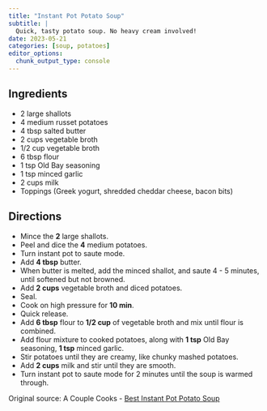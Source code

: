 ```yaml
---
title: "Instant Pot Potato Soup"
subtitle: |
  Quick, tasty potato soup. No heavy cream involved!
date: 2023-05-21
categories: [soup, potatoes]
editor_options:
  chunk_output_type: console
---
```


## Ingredients

* 2 large shallots
* 4 medium russet potatoes
* 4 tbsp salted butter
* 2 cups vegetable broth
* 1/2 cup vegetable broth
* 6 tbsp flour
* 1 tsp Old Bay seasoning
* 1 tsp minced garlic
* 2 cups milk
* Toppings (Greek yogurt, shredded cheddar cheese, bacon bits)

## Directions

* Mince the **2** large shallots.
* Peel and dice the **4** medium potatoes.
* Turn instant pot to saute mode.
* Add **4 tbsp** butter.
* When butter is melted, add the minced shallot, and saute 4 - 5 minutes, until softened but not browned.
* Add **2 cups** vegetable broth and diced potatoes.
* Seal.
* Cook on high pressure for **10 min**.
* Quick release.
* Add **6 tbsp** flour to **1/2 cup** of vegetable broth and mix until flour is combined.
* Add flour mixture to cooked potatoes, along with **1 tsp** Old Bay seasoning, **1 tsp** minced garlic.
* Stir potatoes until they are creamy, like chunky mashed potatoes.
* Add **2 cups** milk and stir until they are smooth.
* Turn instant pot to saute mode for 2 minutes until the soup is warmed through.    

Original source: A Couple Cooks - [Best Instant Pot Potato Soup](https://www.acouplecooks.com/instant-pot-potato-soup/)
